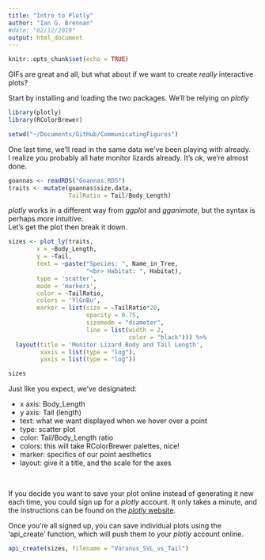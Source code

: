 ```yaml
---
title: "Intro to Plotly"
author: "Ian G. Brennan"
#date: "02/12/2019"
output: html_document
---
```


```r
knitr::opts_chunk$set(echo = TRUE)
```

GIFs are great and all, but what about if we want to create *really* interactive plots?


Start by installing and loading the two packages. We'll be relying on *plotly*
```r
library(plotly)
library(RColorBrewer)
```

```r
setwd("~/Documents/GitHub/CommunicatingFigures")
```

One last time, we'll read in the same data we've been playing with already.  
I realize you probably all hate monitor lizards already. It's ok, we're almost done.
```r
goannas <- readRDS("Goannas.RDS")
traits <- mutate(goannas$size.data,
                 TailRatio = Tail/Body_Length)
```

*plotly* works in a different way from *ggplot* and *gganimate*, but the syntax is perhaps more intuitive.  
Let's get the plot then break it down.
```r
sizes <- plot_ly(traits, 
        x = ~Body_Length, 
        y = ~Tail, 
        text = ~paste("Species: ", Name_in_Tree,
                      "<br> Habitat: ", Habitat), 
        type = 'scatter', 
        mode = 'markers', 
        color = ~TailRatio, 
        colors = 'YlGnBu',
        marker = list(size = ~TailRatio*20, 
                      opacity = 0.75, 
                      sizemode = "diameter",
                      line = list(width = 2, 
                                  color = "black"))) %>%
  layout(title = 'Monitor Lizard Body and Tail Length',
         xaxis = list(type = "log"),
         yaxis = list(type = "log"))
```

```r
sizes
```

Just like you expect, we've designated:

* x axis: Body_Length
* y axis: Tail (length)
* text: what we want displayed when we hover over a point
* type: scatter plot
* color: Tail/Body_Length ratio
* colors: this will take RColorBrewer palettes, nice!
* marker: specifics of our point aesthetics
* layout: give it a title, and the scale for the axes

\  

If you decide you want to save your plot online instead of generating it new each time, you could sign up for a *plotly* account. It only takes a minute, and the instructions can be found on the [*plotly* website](https://plot.ly/r/getting-started/).  

Once you're all signed up, you can save individual plots using the 'api_create' function, which will push them to your *plotly* account online.
```r
api_create(sizes, filename = "Varanus_SVL_vs_Tail")
```
